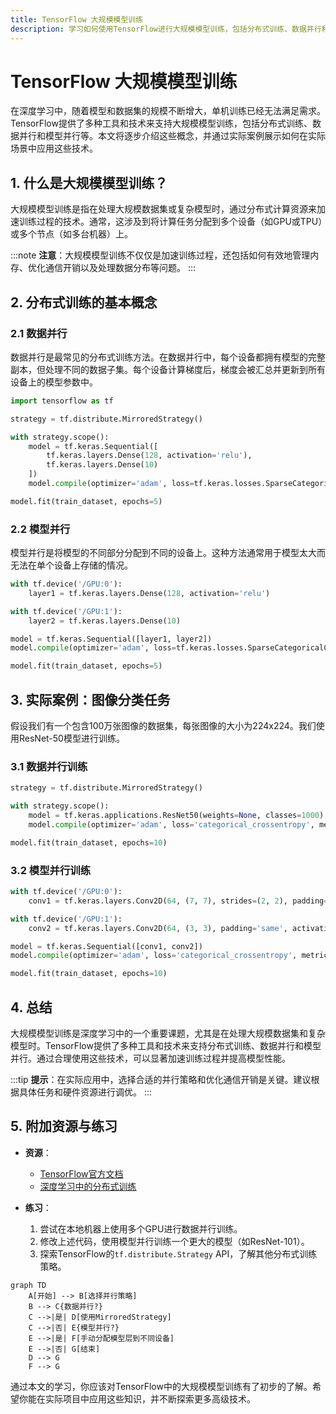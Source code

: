 ```yaml
---
title: TensorFlow 大规模模型训练
description: 学习如何使用TensorFlow进行大规模模型训练，包括分布式训练、数据并行和模型并行的最佳实践。
---
```


# TensorFlow 大规模模型训练

在深度学习中，随着模型和数据集的规模不断增大，单机训练已经无法满足需求。TensorFlow提供了多种工具和技术来支持大规模模型训练，包括分布式训练、数据并行和模型并行等。本文将逐步介绍这些概念，并通过实际案例展示如何在实际场景中应用这些技术。

## 1. 什么是大规模模型训练？

大规模模型训练是指在处理大规模数据集或复杂模型时，通过分布式计算资源来加速训练过程的技术。通常，这涉及到将计算任务分配到多个设备（如GPU或TPU）或多个节点（如多台机器）上。

:::note
**注意**：大规模模型训练不仅仅是加速训练过程，还包括如何有效地管理内存、优化通信开销以及处理数据分布等问题。
:::

## 2. 分布式训练的基本概念

### 2.1 数据并行

数据并行是最常见的分布式训练方法。在数据并行中，每个设备都拥有模型的完整副本，但处理不同的数据子集。每个设备计算梯度后，梯度会被汇总并更新到所有设备上的模型参数中。

```python
import tensorflow as tf

strategy = tf.distribute.MirroredStrategy()

with strategy.scope():
    model = tf.keras.Sequential([
        tf.keras.layers.Dense(128, activation='relu'),
        tf.keras.layers.Dense(10)
    ])
    model.compile(optimizer='adam', loss=tf.keras.losses.SparseCategoricalCrossentropy(from_logits=True))

model.fit(train_dataset, epochs=5)
```

### 2.2 模型并行

模型并行是将模型的不同部分分配到不同的设备上。这种方法通常用于模型太大而无法在单个设备上存储的情况。

```python
with tf.device('/GPU:0'):
    layer1 = tf.keras.layers.Dense(128, activation='relu')

with tf.device('/GPU:1'):
    layer2 = tf.keras.layers.Dense(10)

model = tf.keras.Sequential([layer1, layer2])
model.compile(optimizer='adam', loss=tf.keras.losses.SparseCategoricalCrossentropy(from_logits=True))

model.fit(train_dataset, epochs=5)
```

## 3. 实际案例：图像分类任务

假设我们有一个包含100万张图像的数据集，每张图像的大小为224x224。我们使用ResNet-50模型进行训练。

### 3.1 数据并行训练

```python
strategy = tf.distribute.MirroredStrategy()

with strategy.scope():
    model = tf.keras.applications.ResNet50(weights=None, classes=1000)
    model.compile(optimizer='adam', loss='categorical_crossentropy', metrics=['accuracy'])

model.fit(train_dataset, epochs=10)
```

### 3.2 模型并行训练

```python
with tf.device('/GPU:0'):
    conv1 = tf.keras.layers.Conv2D(64, (7, 7), strides=(2, 2), padding='same', activation='relu')

with tf.device('/GPU:1'):
    conv2 = tf.keras.layers.Conv2D(64, (3, 3), padding='same', activation='relu')

model = tf.keras.Sequential([conv1, conv2])
model.compile(optimizer='adam', loss='categorical_crossentropy', metrics=['accuracy'])

model.fit(train_dataset, epochs=10)
```

## 4. 总结

大规模模型训练是深度学习中的一个重要课题，尤其是在处理大规模数据集和复杂模型时。TensorFlow提供了多种工具和技术来支持分布式训练、数据并行和模型并行。通过合理使用这些技术，可以显著加速训练过程并提高模型性能。

:::tip
**提示**：在实际应用中，选择合适的并行策略和优化通信开销是关键。建议根据具体任务和硬件资源进行调优。
:::

## 5. 附加资源与练习

- **资源**：
  - [TensorFlow官方文档](https://www.tensorflow.org/guide/distributed_training)
  - [深度学习中的分布式训练](https://arxiv.org/abs/2006.15704)

- **练习**：
  1. 尝试在本地机器上使用多个GPU进行数据并行训练。
  2. 修改上述代码，使用模型并行训练一个更大的模型（如ResNet-101）。
  3. 探索TensorFlow的`tf.distribute.Strategy` API，了解其他分布式训练策略。

```mermaid
graph TD
    A[开始] --> B[选择并行策略]
    B --> C{数据并行?}
    C -->|是| D[使用MirroredStrategy]
    C -->|否| E{模型并行?}
    E -->|是| F[手动分配模型层到不同设备]
    E -->|否| G[结束]
    D --> G
    F --> G
```

通过本文的学习，你应该对TensorFlow中的大规模模型训练有了初步的了解。希望你能在实际项目中应用这些知识，并不断探索更多高级技术。